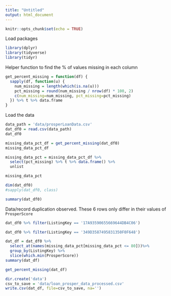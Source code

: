 ```yaml
---
title: "Untitled"
output: html_document
---
```


```r
knitr::opts_chunk$set(echo = TRUE)
```

Load packages

```r
library(dplyr)
library(tidyverse)
library(tidyr)
```

Helper function to find the % of values missing in each column

```r
get_percent_missing = function(df) {
  sapply(df, function(u) {
    num_missing = length(which(is.na(u)))
    pct_missing = round(num_missing / nrow(df) * 100, 2)
    c(num_missing=num_missing, pct_missing=pct_missing)
  }) %>% t %>% data.frame
}
```

Load the data
```r
data_path = 'data/prosperLoanData.csv'
dat_df0 = read.csv(data_path)
dat_df0
```

```r
missing_data_pct_df = get_percent_missing(dat_df0)
missing_data_pct_df
```

```r
missing_data_pct = missing_data_pct_df %>% 
  select(pct_missing) %>% t %>% data.frame() %>%
  unlist

missing_data_pct
```


```r
dim(dat_df0)
#sapply(dat_df0, class)
```

```r
summary(dat_df0)
```












Data/record duplication observed. These 6 rows only differ in their values of `ProsperScore`

```r
dat_df0 %>% filter(ListingKey == '17A93590655669644DB4C06')
```

```r
dat_df0 %>% filter(ListingKey == '349D3587495831350F0F648')
```


```r
dat_df = dat_df0 %>%
  select_at(names(missing_data_pct[missing_data_pct <= 80]))%>%
  group_by(ListingKey) %>%
  slice(which.min(ProsperScore)) 
summary(dat_df)
```

```r
get_percent_missing(dat_df)
```

```r
dir.create('data')
csv_to_save = 'data/loan_prosper_data_processed.csv'
write.csv(dat_df, file=csv_to_save, na='')
```



